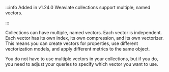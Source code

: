 :::info Added in v1.24.0
Weaviate collections support multiple, named vectors.

:::

Collections can have multiple, named vectors. Each vector is independent. Each vector has its own index, its own compression, and its own vectorizer. This means you can create vectors for properties, use different vectorization models, and apply different metrics to the same object. 

You do not have to use multiple vectors in your collections, but if you do, you need to adjust your queries to specify which vector you want to use. 

